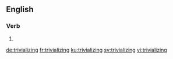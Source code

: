 
==English==

===Verb===
{{head|en|present participle}}

# {{present participle of|trivialize|lang=en|nocat=1}}

[[de:trivializing]]
[[fr:trivializing]]
[[ku:trivializing]]
[[sv:trivializing]]
[[vi:trivializing]]